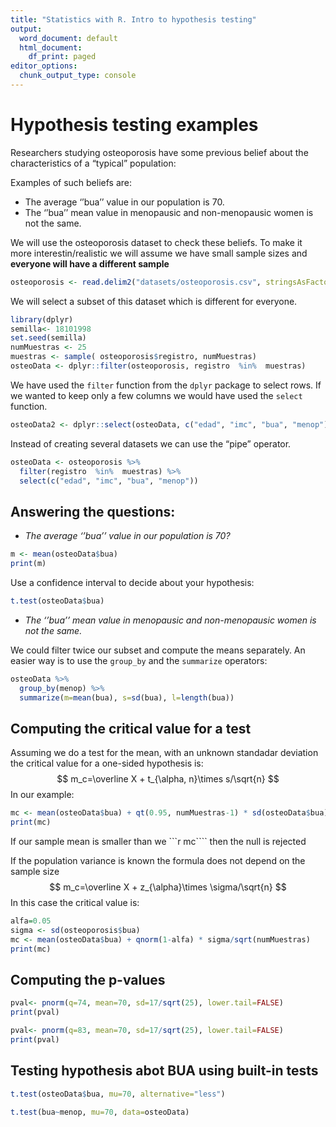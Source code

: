 ---
title: "Statistics with R. Intro to hypothesis testing"
output:
  word_document: default
  html_document:
    df_print: paged
editor_options:
  chunk_output_type: console
---

# Hypothesis testing examples

Researchers studying osteoporosis have some previous belief about the characteristics of a "typical" population:

Examples of such beliefs are:

- The average ''bua'' value in our population is 70.
- The ''bua'' mean value in menopausic and non-menopausic women is not the same.

We will use the osteoporosis dataset to check these beliefs. To make it more interestin/realistic we will assume we have small sample sizes and __everyone will have a different sample__

```{r}
osteoporosis <- read.delim2("datasets/osteoporosis.csv", stringsAsFactors=TRUE)
```

We will select a subset of this dataset which is different for everyone.

```{r}
library(dplyr)
semilla<- 18101998
set.seed(semilla)
numMuestras <- 25
muestras <- sample( osteoporosis$registro, numMuestras)
osteoData <- dplyr::filter(osteoporosis, registro  %in%  muestras)
```

We have used the `filter` function from the ` dplyr` package to select rows.
If we wanted to keep only a few columns we would have used the ` select` function.

```{r}
osteoData2 <- dplyr::select(osteoData, c("edad", "imc", "bua", "menop"))
```

Instead of creating several datasets we can use the "pipe" operator.

```{r}
osteoData <- osteoporosis %>%  
  filter(registro  %in%  muestras) %>%
  select(c("edad", "imc", "bua", "menop"))
```

## Answering the questions:

- _The average ''bua'' value in our population is 70?_

```{r}
m <- mean(osteoData$bua)
print(m)
```
Use a confidence interval to decide about your hypothesis:

```{r}
t.test(osteoData$bua)
```
- _The ''bua'' mean value in menopausic and non-menopausic women is not the same._

We could filter twice our subset and compute the means separately.
An easier way is to use the `group_by` and the `summarize` operators:

```{r}
osteoData %>% 
  group_by(menop) %>% 
  summarize(m=mean(bua), s=sd(bua), l=length(bua))

```

## Computing the critical value for a test

Assuming we do a test for the mean, with an unknown standadar deviation the critical value for a one-sided hypothesis is: 
$$
m_c=\overline X + t_{\alpha, n}\times s/\sqrt{n}
$$
In our example:

```{r}
mc <- mean(osteoData$bua) + qt(0.95, numMuestras-1) * sd(osteoData$bua)/sqrt(numMuestras)
print(mc)
```

If our sample mean is smaller than we ```r mc```` then the null is rejected

If the population variance is known the formula does not depend on the sample size
$$
m_c=\overline X + z_{\alpha}\times \sigma/\sqrt{n}
$$
In this case the critical value is:
```{r}
alfa=0.05
sigma <- sd(osteoporosis$bua)
mc <- mean(osteoData$bua) + qnorm(1-alfa) * sigma/sqrt(numMuestras)
print(mc)
```

## Computing the p-values

```{r}
pval<- pnorm(q=74, mean=70, sd=17/sqrt(25), lower.tail=FALSE)
print(pval)

```

```{r}
pval<- pnorm(q=83, mean=70, sd=17/sqrt(25), lower.tail=FALSE)
print(pval)

```

## Testing  hypothesis abot BUA using built-in tests

```{r}
t.test(osteoData$bua, mu=70, alternative="less")
```


```{r}
t.test(bua~menop, mu=70, data=osteoData)
```
